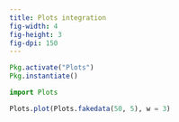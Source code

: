 ```yaml
---
title: Plots integration
fig-width: 4
fig-height: 3
fig-dpi: 150
---
```


```julia
Pkg.activate("Plots")
Pkg.instantiate()
```

```julia
import Plots
```

```julia
Plots.plot(Plots.fakedata(50, 5), w = 3)
```